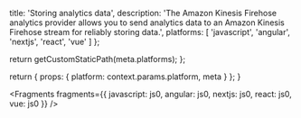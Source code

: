 
  title: 'Storing analytics data',
  description: 'The Amazon Kinesis Firehose analytics provider allows you to send analytics data to an Amazon Kinesis Firehose stream for reliably storing data.',
  platforms: [
    'javascript',
    'angular',
    'nextjs',
    'react',
    'vue'
  ]
};

  return getCustomStaticPath(meta.platforms);
};

  return {
    props: {
      platform: context.params.platform,
      meta
    }
  };
}


<Fragments
  fragments={{
    javascript: js0,
    angular: js0,
    nextjs: js0,
    react: js0,
    vue: js0
  }}
/>
